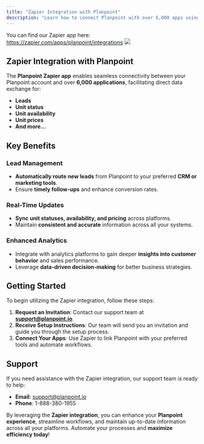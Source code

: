 ```yaml
---
title: "Zapier Integration with Planpoint"
description: "Learn how to connect Planpoint with over 6,000 apps using Zapier."
---
```


<Note>You can find our Zapier app here: https://zapier.com/apps/planpoint/integrations <img src="https://i.postimg.cc/cLKpbrWy/PlanZap.png" /></Note>

## Zapier Integration with Planpoint

The **Planpoint Zapier app** enables seamless connectivity between your Planpoint account and over **6,000 applications**, facilitating direct data exchange for:

- **Leads**
- **Unit status**
- **Unit availability**
- **Unit prices**
- **And more...**

## Key Benefits

### Lead Management
- **Automatically route new leads** from Planpoint to your preferred **CRM or marketing tools**.
- Ensure **timely follow-ups** and enhance conversion rates.

### Real-Time Updates
- **Sync unit statuses, availability, and pricing** across platforms.
- Maintain **consistent and accurate** information across all your systems.

### Enhanced Analytics
- Integrate with analytics platforms to gain deeper **insights into customer behavior** and sales performance.
- Leverage **data-driven decision-making** for better business strategies.

## Getting Started

To begin utilizing the Zapier integration, follow these steps:

1. **Request an Invitation**: Contact our support team at **support@planpoint.io**.
2. **Receive Setup Instructions**: Our team will send you an invitation and guide you through the setup process.
3. **Connect Your Apps**: Use Zapier to link Planpoint with your preferred tools and automate workflows.

## Support

If you need assistance with the Zapier integration, our support team is ready to help:

- **Email**: support@planpoint.io
- **Phone**: 1-888-380-1955


<Tip>By leveraging the **Zapier integration**, you can enhance your **Planpoint experience**, streamline workflows, and maintain up-to-date information across all your platforms. Automate your processes and **maximize efficiency today**!</Tip>
